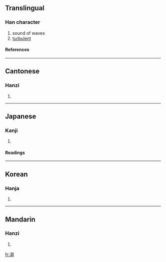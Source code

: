 ==Translingual==
===Han character===
{{Han char|rn=85|rad=水|as=09|sn=12|four=3115<sub>0</sub>|canj=水竹手十 (EHQJ)}}
# sound of waves
# [[turbulent]]
====References====
{{Han ref|kx=0636.080|dkj=17808|dj=1043.130|hdz=31679.020|uh=6E43|ud=28227|bh=B4FB|bd=46331}}

----
==Cantonese==
===Hanzi===
{{yue-hanzi|jyut=|y=baai3, paai3}}
# {{defn|Cantonese}}

----
==Japanese==
===Kanji===
{{ja-kanji|grade=|rs=水09}}
# {{defn|Japanese}} 
====Readings====
{{ja-readings|on=[[はい]] (hai), [[へ]] (he)|kun=[[しみわたる]] (shimiwataru)}}

----
==Korean==
===Hanja===
{{ko-hanja|hangeul=배|eumhun=|rv=bae|mr=pae|y=pya}}
# {{defn|Korean}}

----
==Mandarin==
===Hanzi===
{{cmn-hanzi|pin=[[pài]] (pai4)|wg=p'ai<sup>4</sup>}}
# {{defn|Mandarin}}

[[fr:湃]]